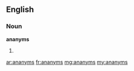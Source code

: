 ==English==

===Noun===
'''ananyms'''

# {{obsolete}} {{plural of|[[ananym]]}}

[[ar:ananyms]]
[[fr:ananyms]]
[[mg:ananyms]]
[[my:ananyms]]